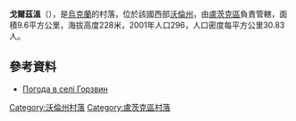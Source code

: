 '''戈爾茲溫'''（{{lang-uk|Горзвин}}），是[[烏克蘭|烏克蘭]]的村落，位於該國西部[[沃倫州|沃倫州]]，由[[盧茨克區|盧茨克區]]負責管轄，面積9.6平方公里，海拔高度228米，2001年人口296，人口密度每平方公里30.83人。

==參考資料==
* [http://weather.in.ua/ua/volynskaja/5550 Погода в селі Горзвин] {{Wayback|url=http://weather.in.ua/ua/volynskaja/5550 |date=20111219102048 }}

[[Category:沃倫州村落|Category:沃倫州村落]]
[[Category:盧茨克區村落|Category:盧茨克區村落]]


{{Volyn-geo-stub}}